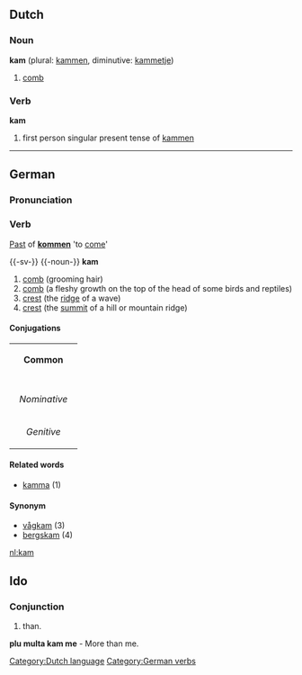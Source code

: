 ==Dutch==
===Noun===
'''kam''' (plural: [[kammen]], diminutive: [[kammetje]])

# [[comb]]

===Verb===
'''kam'''

# first person singular present tense of [[kammen]]

[[Category:Dutch language]]
----
==German==
===Pronunciation===
{{IPA|[kaːm]}}
===Verb===
[[Past]] of '''[[kommen]]''' 'to [[come]]'

[[Category:German verbs]]

{{-sv-}}
{{-noun-}}
'''kam'''
#[[comb]] (grooming hair)
#[[comb]] (a fleshy growth on the top of the head of some birds and reptiles)
#[[crest]] (the [[ridge]] of a wave)
#[[crest]] (the [[summit]] of a hill or mountain ridge)

====Conjugations====
{| border=1 cellspacing=0 
| bgcolor=#FFFFF0 colspan=5 align=center | '''Common''' 
|- 
|- bgcolor=#FFFFF0 align=center 
! rowspan=2 | 
| colspan=2 width=105 | ''Singular'' 
| colspan=2 | ''Plural'' 
|- bgcolor=#FFFFF0 align=center 
| width=105 | ''Indefinite'' 
| width=105 | ''Definite'' 
| width=105 | ''Indefinite'' 
|  width=105 | ''Definite'' 
|- align=center 
| width=105 bgcolor=#FFFFF0 | ''Nominative'' 
| [[kam]] 
| [[kammen]] 
| [[kammar]] 
| [[kammarna]] 
|- align=center 
| width=105 bgcolor=#FFFFF0 | ''Genitive'' 
| [[kams]] 
| [[kammens]] 
| [[kammars]] 
| [[kammarnas]] 
|} 

====Related words====
*[[kamma]] (1)
====Synonym====
*[[vågkam]] (3)
*[[bergskam]] (4)

[[nl:kam]]


==Ido==
===Conjunction===
# than.
'''plu multa kam me''' - More than me.